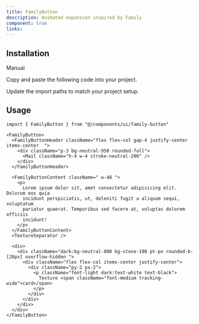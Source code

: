 ```yaml
---
title: FamilyButton
description: Animated expansion inspired by Family
component: true
links:
---
```


<ComponentPreview
  name="family-button-demo"
  className="[&_.preview>[data-orientation=vertical]]:sm:max-w-[70%]"
  description="All variations"
/>

## Installation

<Tabs defaultValue="manual">

<TabsList>
  <TabsTrigger value="manual">Manual</TabsTrigger>
</TabsList>

<TabsContent value="manual">

<Steps>

<Step>Copy and paste the following code into your project.</Step>

<ComponentSource name="family-button" />

<Step>Update the import paths to match your project setup.</Step>

</Steps>

</TabsContent>

</Tabs>

## Usage

```tsx
import { FamilyButton } from "@/components/ui/family-button"
```

```tsx
<FamilyButton>
  <FamilyButtonHeader className="flex flex-col gap-4 justify-center items-center  ">
    <div className="p-3 bg-neutral-950 rounded-full">
      <Mail className="h-4 w-4 stroke-neutral-200" />
    </div>
  </FamilyButtonHeader>

  <FamilyButtonContent className=" w-48 ">
    <p>
      Lorem ipsum dolor sit, amet consectetur adipisicing elit. Dolorum eos quia
      incidunt perspiciatis, ut, deleniti fugit a aliquam sequi, voluptatum
      pariatur quaerat. Temporibus sed facere at, voluptas dolorem officiis
      incidunt!
    </p>
  </FamilyButtonContent>
  <TextureSeparator />

  <div>
    <div className="dark:bg-neutral-800 bg-stone-100 pt-px rounded-b-[20px] overflow-hidden ">
      <div className="flex flex-col items-center justify-center">
        <div className="py-2 px-2">
          <p className="font-light dark:text-white text-black">
            Texture <span className="font-medium tracking-wide">card</span>
          </p>
        </div>
      </div>
    </div>
  </div>
</FamilyButton>
```
